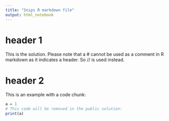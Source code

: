 ```yaml
---
title: "Snips R markdown file"
output: html_notebook
---
```


# header 1

This is the solution. Please note that a # cannot be used as a comment in R markdown as it indicates a header. So // is used instead.

# header 2

This is an example with a code chunk:
```r
a = 1
# This code will be removed in the public solution:
print(a)
```